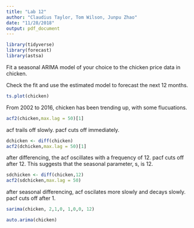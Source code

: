 ```yaml
---
title: "Lab 12"
author: "Claudius Taylor, Tom Wilson, Junpu Zhao"
date: "11/28/2018"
output: pdf_document
---
```


```r
library(tidyverse)
library(forecast)
library(astsa)
```

Fit a seasonal ARIMA model of your choice to the chicken price data in chicken. 

Check the fit and use the estimated model to forecast the next 12 months.

```r
ts.plot(chicken)
```
From 2002 to 2016, chicken has been trending up, with some flucuations.

```r
acf2(chicken,max.lag = 50)[1]
```
acf trails off slowly. pacf cuts off immediately.

```r
dchicken <- diff(chicken)
acf2(dchicken,max.lag = 50)[1]
```

after differencing, the acf oscillates with a frequency of 12. pacf cuts off after 12.
This suggests that the seasonal parameter, s, is 12.
```r
sdchicken <- diff(chicken,12)
acf2(sdchicken,max.lag = 50)
```
after seasonal differencing, acf oscilates more slowly and decays slowly.
pacf cuts off after 1.

```R
sarima(chicken, 2,1,0, 1,0,0, 12)
```


```R
auto.arima(chicken)
```